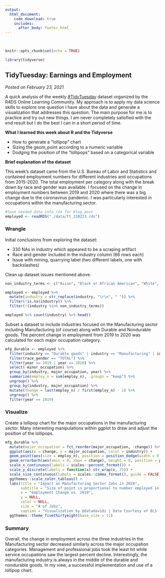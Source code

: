 ```yaml
---
output: 
  html_document:
    code_download: true
    includes:
      after_body: footer.html
---
```


<br>

```r
knitr::opts_chunk$set(echo = TRUE)
```

```r
library(tidyverse)
```

## **TidyTuesday: Earnings and Employment**

*Posted on February 23, 2021*

A quick analysis of the weekly [\#TidyTuesday](http://github.com/rfordatascience/tidytuesday) dataset organized by the R4DS Online Learning Community. My approach is to apply my data science skills to explore one question I have about the data and generate a visualization that addresses this question. The main purpose for me is to practice and try out new things. I am never completely satisfied with the end result but I do the best I can in a short period of time.

**What I learned this week about R and the Tidyverse**

-   How to generate a "lollipop" chart
-   Sizing the geom_point according to a numeric variable
-   Dodging the position of the "lollipops" based on a categorical variable

**Brief explanation of the dataset**

This week's dataset came from the U.S. Bureau of Labor and Statistics and contained employment numbers for different industries and occupations from 2015-2020.  The total employment per category along with the break down by race and gender was available.  I focused on the change in employment numbers between 2019 and 2020 where there was a big change due to the coronavirus pandemic.  I was particularly interested in occupations within the manufacturing sector.

```r
#Save needed data into rds for blog post
employed <- readRDS("./data/tt_210223.rds")
```

### Wrangle

Initial conclusions from exploring the dataset:

* 330 NAs in industry which appeared to be a scraping artifact
* Race and gender included in the industry column (66 rows each)
* Issue with mining, quarrying label (two different labels, one with backslashes)

Clean up dataset issues mentioned above.
```r
non_industry_terms <- c("Asian", "Black or African American", "White", "Men", "Women")

employed <- employed %>% 
  mutate(industry = str_replace(industry, "\r\n", " ")) %>% 
  filter(!is.na(industry)) %>%
  filter(!(industry %in% non_industry_terms))

employed %>% count(industry) %>% head()
```

Subset a dataset to include industries focused on the Manufacturing sector including Manufacturing (of course) along with Durable and Nondurable goods.  The percent change in employment from 2019 to 2020 was calculated for each major occupation category.
```r
mfg_durable <- employed %>%
  filter(industry == "Durable goods" | industry == "Manufacturing" | industry == "Nondurable goods") %>%
  filter(race_gender == "TOTAL") %>%
  filter(year == 2019 | year == 2020) %>%
  select(-minor_occupation) %>%
  group_by(industry, major_occupation, year) %>%
  summarize(employ_n = sum(employ_n), .groups = "keep") %>%
  ungroup() %>%
  group_by(industry, major_occupation) %>%
  mutate(change = last(employ_n) / first(employ_n) - 1) %>%
  ungroup() %>%
  filter(year == 2019)
```

### Visualize

Create a lollipop chart for the major occupations in the manufacturing sector.  Many interesting manipulations within ggplot to draw and adjust the position of the lollipops.

```r
mfg_durable %>%
  mutate(major_occupation = fct_reorder(major_occupation, -change)) %>%
  ggplot(aes(x = change, y = major_occupation, color = industry)) +
  geom_point(aes(size = employ_n), position = position_dodge(width = 0.7)) +
  geom_errorbarh(aes(xmin = 0, xmax = change), height = 0, position = position_dodge(width = 0.7)) +
  scale_x_continuous(labels = scales::percent_format()) +
  scale_y_discrete(labels = function(x) str_wrap(x, 25)) +
  scale_size_continuous(labels = scales::comma_format(), guide = FALSE) +
  ggthemes::scale_color_tableau() +
  labs(title = "Impact on Manufacturing Sector Jobs in 2020",
       subtitle = "Size of point is proportional to number employed in 2019",
       x = "Employment Change vs. 2019",
       y = NULL,
       color = NULL,
       size = "# of Jobs",
       caption = "Visualization by @datadavidz | Data Courtesy of BLS | #TidyTuesday") +
  ggthemes::theme_fivethirtyeight(base_size = 11)
```

### Summary

Overall, the change in employment across the three industries in the Manufacturing sector decreased similarly across the major occupation categories.  Management and professional jobs took the least hit while service occupations saw the largest percent decline.  Interestingly, the manufacturing industry is always in the middle of the durable and nondurable goods.  In my view, a successful implementation and use of a lollipop chart.

